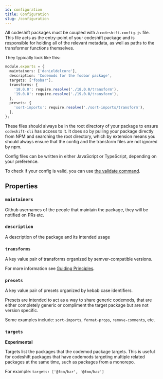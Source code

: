 ```yaml
---
id: configuration
title: Configuration
slug: /configuration
---
```


All codeshift packages must be coupled with a `codeshift.config.js` file.
This file acts as the entry-point of your codeshift package and is responsible for holding all of the relevant metadata, as well as paths to the transformer functions themselves.

They typically look like this:

```ts
module.exports = {
  maintainers: ['danieldelcore'],
  description: 'Codemods for the foobar package',
  targets: ['foobar'],
  transforms: {
    '18.0.0': require.resolve('./18.0.0/transform'),
    '19.0.0': require.resolve('./19.0.0/transform'),
  },
  presets: {
    'sort-imports': require.resolve('./sort-imports/transform'),
  },
};
```

These files should always be in the root directory of your package to ensure `codeshift-cli` has access to it.
It does so by pulling your package directly from NPM and searching the root directory, which by extension means you should always ensure that the config and the transform files are not ignored by npm.

Config files can be written in either JavaScript or TypeScript, depending on your preference.

To check if your config is valid, you can use [the validate command](cli#validate).

## Properties

### `maintainers`

Github usernames of the people that maintain the package, they will be notified on PRs etc.

### `description`

A description of the package and its intended usage

### `transforms`

A key value pair of transforms organized by semver-compatible versions.

For more information see [Guiding Principles](guiding-principles#codemods-should-target-a-version-of-package).

### `presets`

A key value pair of presets organized by kebab case identifiers.

Presets are intended to act as a way to share generic codemods, that are either completely generic or compliment the target package but are not version specific.

Some examples include: `sort-imports`, `format-props`, `remove-comments`, etc.

### `targets`

**Experimental**

Targets list the packages that the codemod package targets.
This is useful for codeshift packages that have codemods targeting multiple related packages at the same time, such as packages from a monorepo.

For example: `targets: ['@foo/bar', '@foo/baz']`
